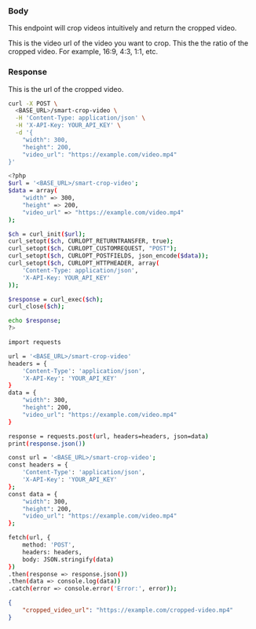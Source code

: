 
### Body
 
This endpoint will crop videos intuitively and return the cropped video.

<ParamField body="video_url" type="string">
  This is the video url of the video you want to crop.
</ParamField>

<ParamField body="ratio" type="Integer">
  This the the ratio of the cropped video. For example, 16:9, 4:3, 1:1, etc.
</ParamField>


### Response

<ResponseField name="cropped_video_url" type="string">
    This is the url of the cropped video.
</ResponseField>

<RequestExample>

```bash cURL
curl -X POST \
  <BASE_URL>/smart-crop-video \
  -H 'Content-Type: application/json' \
  -H 'X-API-Key: YOUR_API_KEY' \
  -d '{
    "width": 300,
    "height": 200,
    "video_url": "https://example.com/video.mp4"
}'

```

```bash PHP
<?php
$url = '<BASE_URL>/smart-crop-video';
$data = array(
    "width" => 300,
    "height" => 200,
    "video_url" => "https://example.com/video.mp4"
);

$ch = curl_init($url);
curl_setopt($ch, CURLOPT_RETURNTRANSFER, true);
curl_setopt($ch, CURLOPT_CUSTOMREQUEST, "POST");
curl_setopt($ch, CURLOPT_POSTFIELDS, json_encode($data));
curl_setopt($ch, CURLOPT_HTTPHEADER, array(
    'Content-Type: application/json',
    'X-API-Key: YOUR_API_KEY'
));

$response = curl_exec($ch);
curl_close($ch);

echo $response;
?>

```

```bash Python
import requests

url = '<BASE_URL>/smart-crop-video'
headers = {
    'Content-Type': 'application/json',
    'X-API-Key': 'YOUR_API_KEY'
}
data = {
    "width": 300,
    "height": 200,
    "video_url": "https://example.com/video.mp4"
}

response = requests.post(url, headers=headers, json=data)
print(response.json())

```

```bash JavaScript
const url = '<BASE_URL>/smart-crop-video';
const headers = {
    'Content-Type': 'application/json',
    'X-API-Key': 'YOUR_API_KEY'
};
const data = {
    "width": 300,
    "height": 200,
    "video_url": "https://example.com/video.mp4"
};

fetch(url, {
    method: 'POST',
    headers: headers,
    body: JSON.stringify(data)
})
.then(response => response.json())
.then(data => console.log(data))
.catch(error => console.error('Error:', error));

```

</RequestExample>

<ResponseExample>

```json Response
{
	"cropped_video_url": "https://example.com/cropped-video.mp4"
}
```

</ResponseExample>


&nbsp;
#
&nbsp;
#
&nbsp;